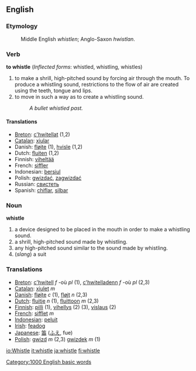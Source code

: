 ==English==
===Etymology===
:Middle English ''whistlen''; Anglo-Saxon ''hwistlan''.

===Verb===
'''to whistle''' (''Inflected forms'': whistled, whistling, whistles)

#to make a shrill, high-pitched sound by forcing air through the mouth. To produce a whistling sound, restrictions to the flow of air are created using the teeth, tongue and lips.
#to move in such a way as to create a whistling sound.
#:''A bullet whistled past.''

====Translations====
*[[Breton]]: [[c'hwitellat]] (1,2)
*[[Catalan]]: [[xiular]]
*Danish: [[fløjte]] (1), [[hvisle]] (1,2)
*Dutch: [[fluiten]] (1,2)
*Finnish: [[viheltää]]
*French: [[siffler]]
*Indonesian: [[siul|bersiul]]
*Polish: [[gwizdać]], [[zagwizdać]]
*Russian: [[свистеть]]
*Spanish: [[chiflar]], [[silbar]]

===Noun===

'''whistle'''

#a device designed to be placed in the mouth in order to make a whistling sound.
#a shrill, high-pitched sound made by whistling.
#any high-pitched sound similar to the sound made by whistling.
#(''slang'') a suit

=== Translations ===
*[[Breton]]: [[c'hwitell]] ''f'' -où ''pl'' (1), [[c'hwitelladenn]] ''f'' -où ''pl'' (2,3)
*[[Catalan]]: [[xiulet]] ''m''
*[[Danish]]: [[fløjte]] ''c'' (1), [[fløjt]] ''n'' (2,3)
*[[Dutch]]: [[fluitje]] ''n'' (1), [[fluittoon]] ''m'' (2,3)
*[[Finnish]]: [[pilli]] (1), [[vihellys]] (2) (3), [[vislaus]] (2)
*[[French]]: [[sifflet]] ''m''
*[[Indonesian]]: [[peluit]]
*[[Irish]]: [[feadog]]
*[[Japanese]]: [[笛]] ([[ふえ]], fue)
*[[Polish]]: [[gwizd]] ''m'' (2,3) [[gwizdek]] ''m'' (1)
[[Category:1000 English basic words]]

[[io:Whistle]]
[[it:whistle]]
[[ja:whistle]]
[[fi:whistle]]